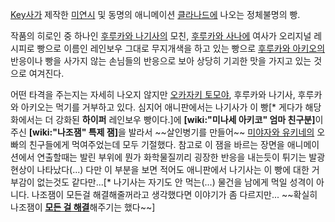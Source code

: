 [[Key]]사가 제작한 [[미연시]] 및 동명의 애니메이션 [[클라나드]]에 나오는 정체불명의 빵.

작품의 히로인 중 하나인 [[후루카와 나기사]]의 모친, [[후루카와 사나에]] 여사가 오리지널 레시피로 빵으로 이름인 레인보우 그대로 무지개색을 하고 있는 빵으로 [[후루카와 아키오]]의 반응이나 빵을 사가지 않는 손님들의 반응으로 보아 상당히 기괴한 맛을 가지고 있는 것으로 여겨진다.

어떤 타격을 주는지는 자세히 나오지 않지만 [[오카자키 토모야]], 후루카와 나기사, 후루카와 아키오는 먹기를 거부하고 있다. 심지어 애니판에서는 나기사가 이 빵[* 게다가 해당 화에서는 더 강화된 '''하이퍼''' 레인보우 빵이다.]에 '''[wiki:"미나세 아키코" 엄마 친구분]'''이 주신 '''[wiki:"나조잼" 특제 잼]'''을 발라서 ~~살인병기를 만들어~~ [[미야자와 유키네]]의 오빠의 친구들에게 먹여주었는데 모두 기절했다. 참고로 이 잼을 바르는 장면을 애니메이션에서 연출할때는 발린 부위에 뭔가 화학물질끼리 굉장한 반응을 내는듯이 튀기는 발광현상이 나타났다(...) 다만 이 부분을 보면 적어도 애니판에서 나기사는 이 빵에 대한 거부감이 없는것도 같다만...[* 나기사는 자기도 안 먹는(...) 물건을 남에게 먹일 성격이 아니다. 나조잼이 모든걸 해결해줄꺼라고 생각했다면 이야기가 좀 다르지만... ~~확실히 나조잼이 '''[[올킬|모든 걸 해결]]'''해주기는 했다~~]
